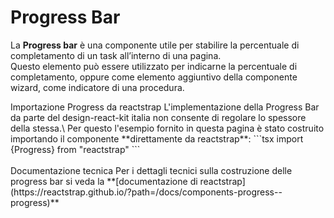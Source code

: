 
<Meta of={ProgressBarStories} />

# Progress Bar
La **Progress bar** è una componente utile per stabilire la percentuale di completamento di un task all’interno di una pagina.\
Questo elemento può essere utilizzato per indicarne la percentuale di completamento, oppure come elemento aggiuntivo della componente wizard, come indicatore di una procedura.

<Canvas of={ProgressBarStories.Esempio} />

<div className='docs'>
  <Callout color='warning' highlight>
    <CalloutTitle>
      <Icon aria-hidden icon="it-warning-circle" size="lg" />
      <span className='text'>Importazione Progress da reactstrap</span>
    </CalloutTitle>
    <CalloutText>
      L'implementazione della Progress Bar da parte del design-react-kit italia non consente di regolare lo spessore della stessa.\
      Per questo l'esempio fornito in questa pagina è stato costruito importando il componente **direttamente da reactstrap**:
      ```tsx
      import {Progress} from "reactstrap"
      ```
    </CalloutText>
  </Callout>
</div>
&nbsp;

<div className='docs'>
  <Callout color='info' highlight>
    <CalloutTitle>
      <span className='text'>Documentazione tecnica</span>
    </CalloutTitle>
    <CalloutText>
      Per i dettagli tecnici sulla costruzione delle progress bar si veda la **[documentazione di reactstrap](https://reactstrap.github.io/?path=/docs/components-progress--progress)**
    </CalloutText>
  </Callout>
</div>
